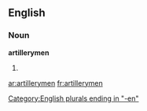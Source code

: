 ==English==

===Noun===
'''artillerymen'''

# {{plural of|[[artilleryman]]}}

[[Category:English plurals ending in "-en"]]

[[ar:artillerymen]]
[[fr:artillerymen]]
